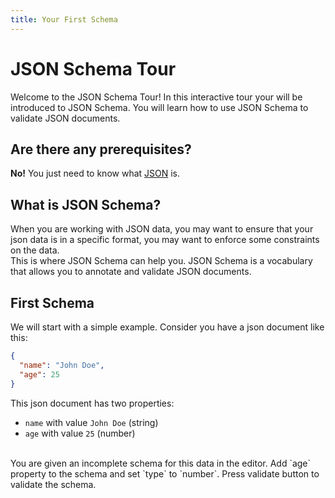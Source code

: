 ```yaml
---
title: Your First Schema 
---
```





# JSON Schema Tour
Welcome to the JSON Schema Tour! In this interactive tour your will be introduced to JSON Schema. You will learn how to use JSON Schema to validate JSON documents.


## Are there any prerequisites?
**No!** You just need to know what [JSON](https://www.mongodb.com/resources/languages/what-is-json) is.

## What is JSON Schema?
When you are working with JSON data, you may want to ensure that your json data is in a specific format, you may want to enforce some constraints on the data.
<br/>
This is where JSON Schema can help you. JSON Schema is a vocabulary that allows you to annotate and validate JSON documents.

## First Schema 
We will start with a simple example.
Consider you have a json document like this:
```json
{
  "name": "John Doe",
  "age": 25
}
```
 This json document has two properties:
 - `name` with value `John Doe` (string)
 - `age` with value `25` (number)

<br/>
You are given an incomplete schema for this data in the editor. 
Add `age` property to the schema and set `type` to `number`. 
<InfoBox>
 Press validate button to validate the schema.
</InfoBox>

<br/>
